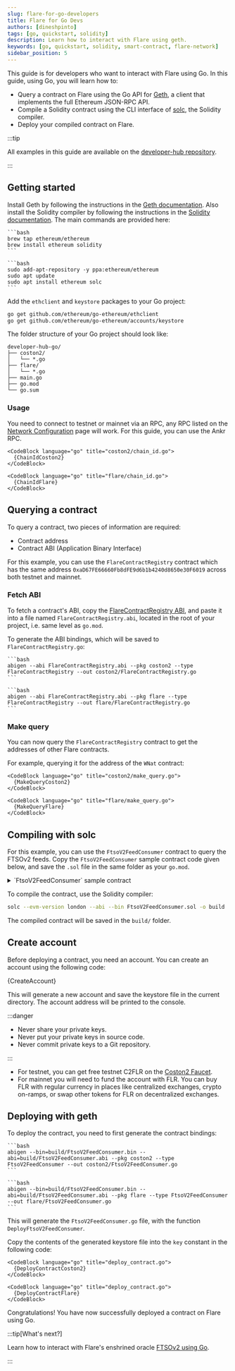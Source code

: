 ```yaml
---
slug: flare-for-go-developers
title: Flare for Go Devs
authors: [dineshpinto]
tags: [go, quickstart, solidity]
description: Learn how to interact with Flare using geth.
keywords: [go, quickstart, solidity, smart-contract, flare-network]
sidebar_position: 5
---
```



This guide is for developers who want to interact with Flare using Go. In this guide, using Go, you will learn how to:

- Query a contract on Flare using the Go API for [Geth](https://github.com/ethereum/go-ethereum), a client that implements the full Ethereum JSON-RPC API.
- Compile a Solidity contract using the CLI interface of [solc](https://github.com/ethereum/solidity), the Solidity compiler.
- Deploy your compiled contract on Flare.

:::tip

All examples in this guide are available on the [developer-hub repository](https://github.com/flare-foundation/developer-hub/tree/main/examples).

:::

## Getting started

Install Geth by following the instructions in the [Geth documentation](https://geth.ethereum.org/docs/getting-started/installing-geth). Also install the Solidity compiler by following the instructions in the [Solidity documentation](https://docs.soliditylang.org/en/latest/installing-solidity.html#linux-packages). The main commands are provided here:

<Tabs>
  <TabItem value="macos" label="MacOS via Homebrew" default>

    ```bash
    brew tap ethereum/ethereum
    brew install ethereum solidity
    ```

  </TabItem>
  <TabItem value="ubuntu" label="Ubuntu via PPAs">
  
    ```bash 
    sudo add-apt-repository -y ppa:ethereum/ethereum
    sudo apt update
    sudo apt install ethereum solc
    ```
    
  </TabItem>
</Tabs>

Add the `ethclient` and `keystore` packages to your Go project:

```bash
go get github.com/ethereum/go-ethereum/ethclient
go get github.com/ethereum/go-ethereum/accounts/keystore
```

The folder structure of your Go project should look like:

```plaintext
developer-hub-go/
├── coston2/
│   └── *.go
├── flare/
│   └── *.go
├── main.go
├── go.mod
└── go.sum
```

### Usage

You need to connect to testnet or mainnet via an RPC, any RPC listed on the [Network Configuration](/network/overview#configuration) page will work. For this guide, you can use the Ankr RPC.

<Tabs groupId="network">
  <TabItem value="coston2" label="Flare Testnet Coston2" default>

    <CodeBlock language="go" title="coston2/chain_id.go">
      {ChainIdCoston2}
    </CodeBlock>

  </TabItem>
  <TabItem value="flare" label="Flare Mainnet">

    <CodeBlock language="go" title="flare/chain_id.go">
      {ChainIdFlare}
    </CodeBlock>

  </TabItem>
</Tabs>

## Querying a contract

To query a contract, two pieces of information are required:

- Contract address
- Contract ABI (Application Binary Interface)

For this example, you can use the `FlareContractRegistry` contract which has the same address `0xaD67FE66660Fb8dFE9d6b1b4240d8650e30F6019` across both testnet and mainnet.

### Fetch ABI

To fetch a contract's ABI, copy the [FlareContractRegistry ABI](https://api.routescan.io/v2/network/testnet/evm/114/etherscan/api?module=contract&action=getabi&address=0xaD67FE66660Fb8dFE9d6b1b4240d8650e30F6019&format=raw), and paste it into a file named `FlareContractRegistry.abi`, located in the root of your project, i.e. same level as `go.mod`.

To generate the ABI bindings, which will be saved to `FlareContractRegistry.go`:

<Tabs groupId="network">
  <TabItem value="coston2" label="Flare Testnet Coston2" default>

    ```bash
    abigen --abi FlareContractRegistry.abi --pkg coston2 --type FlareContractRegistry --out coston2/FlareContractRegistry.go
    ```

  </TabItem>
  <TabItem value="flare" label="Flare Mainnet">

    ```bash
    abigen --abi FlareContractRegistry.abi --pkg flare --type FlareContractRegistry --out flare/FlareContractRegistry.go
    ```

  </TabItem>
</Tabs>

### Make query

You can now query the `FlareContractRegistry` contract to get the addresses of other Flare contracts.

For example, querying it for the address of the `WNat` contract:

<Tabs groupId="network">
  <TabItem value="coston2" label="Flare Testnet Coston2" default>

    <CodeBlock language="go" title="coston2/make_query.go">
      {MakeQueryCoston2}
    </CodeBlock>

  </TabItem>
  <TabItem value="flare" label="Flare Mainnet">
    
    <CodeBlock language="go" title="flare/make_query.go">
      {MakeQueryFlare}
    </CodeBlock>

  </TabItem>
</Tabs>

## Compiling with solc

For this example, you can use the `FtsoV2FeedConsumer` contract to query the FTSOv2 feeds. Copy the `FtsoV2FeedConsumer` sample contract code given below, and save the `.sol` file in the same folder as your `go.mod`.

<details>
<summary>`FtsoV2FeedConsumer` sample contract</summary>

Note that the contract interface dependencies have been inlined to avoid any import issues.

<CodeBlock language="solidity" title="FtsoV2FeedConsumer.sol">
  {FtsoV2FeedConsumerNoImports}
</CodeBlock>

</details>

To compile the contract, use the Solidity compiler:

```bash
solc --evm-version london --abi --bin FtsoV2FeedConsumer.sol -o build
```

The compiled contract will be saved in the `build/` folder.

## Create account

Before deploying a contract, you need an account. You can create an account using the following code:

<CodeBlock language="go" title="create_account.go">
  {CreateAccount}
</CodeBlock>

This will generate a new account and save the keystore file in the current directory. The account address will be printed to the console.

:::danger

- Never share your private keys.
- Never put your private keys in source code.
- Never commit private keys to a Git repository.

:::

- For testnet, you can get free testnet C2FLR on the [Coston2 Faucet](https://faucet.flare.network/coston2).
- For mainnet you will need to fund the account with FLR. You can buy FLR with regular currency in places like centralized exchanges, crypto on-ramps, or swap other tokens for FLR on decentralized exchanges.

## Deploying with geth

To deploy the contract, you need to first generate the contract bindings:

<Tabs groupId="network">
  <TabItem value="coston2" label="Flare Testnet Coston2" default>

    ```bash
    abigen --bin=build/FtsoV2FeedConsumer.bin --abi=build/FtsoV2FeedConsumer.abi --pkg coston2 --type FtsoV2FeedConsumer --out coston2/FtsoV2FeedConsumer.go
    ```

  </TabItem>
  <TabItem value="flare" label="Flare Mainnet">
    
    ```bash
    abigen --bin=build/FtsoV2FeedConsumer.bin --abi=build/FtsoV2FeedConsumer.abi --pkg flare --type FtsoV2FeedConsumer --out flare/FtsoV2FeedConsumer.go
    ```

  </TabItem>
</Tabs>

This will generate the `FtsoV2FeedConsumer.go` file, with the function `DeployFtsoV2FeedConsumer`.

Copy the contents of the generated keystore file into the `key` constant in the following code:

<Tabs groupId="network">
  <TabItem value="coston2" label="Flare Testnet Coston2" default>

    <CodeBlock language="go" title="deploy_contract.go">
      {DeployContractCoston2}
    </CodeBlock>

  </TabItem>
  <TabItem value="flare" label="Flare Mainnet">

    <CodeBlock language="go" title="deploy_contract.go">
      {DeployContractFlare}
    </CodeBlock>

</TabItem>

</Tabs>

Congratulations! You have now successfully deployed a contract on Flare using Go.

:::tip[What's next?]

Learn how to interact with Flare's enshrined oracle [FTSOv2 using Go](/ftso/guides/read-feeds-offchain).

:::
